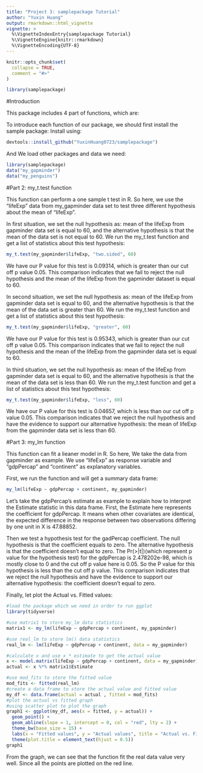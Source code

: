 ```yaml
---
title: "Project 3: samplepackage Tutorial"
author: "Yuxin Huang"
output: rmarkdown::html_vignette
vignette: >
  %\VignetteIndexEntry{samplepackage Tutorial}
  %\VignetteEngine{knitr::rmarkdown}
  %\VignetteEncoding{UTF-8}
---
```


```r
knitr::opts_chunk$set(
  collapse = TRUE,
  comment = "#>"
)
```

```r
library(samplepackage)
```

#Introduction

This package includes 4 part of functions, which are:
\begin{itemize}
\item my_t.test, A function can perform a one sample t test in R.
\item my_lm, A function can fit a linear model in R.
\item my_knn_cv,
\item my_rf_cv.
\end{itemize}

To introduce each function of our package, we should first install the sample package:
Install \texttt{samplepackage} using:
```r
devtools::install_github("YuxinHuang0723/samplepackage")
```

And We load other packages and data we need:
```r
library(samplepackage)
data("my_gapminder")
data("my_penguins")
```

#Part 2: my_t.test function

This function can perform a one sample t test in R. So here, we use the "lifeExp" data from my_gapminder data set to test three different hypothesis about the mean of "lifeExp". 

In first situation, we set the null hypothesis as: mean of the lifeExp from gapminder data set is equal to 60, and the alternative hypothesis is that the mean of the data set is not equal to 60. We run the my_t.test function and get a list of statistics about this test hypothesis:
```r
my_t.test(my_gapminder$lifeExp, "two.sided", 60)
```
We have our P value for this test is 0.09314, which is greater than our cut off p value 0.05. This comparison indicates that we fail to reject the null hypothesis and the mean of the lifeExp from the gapminder dataset is equal to 60. 



In second situation, we set the null hypothesis as: mean of the lifeExp from gapminder data set is equal to 60, and the alternative hypothesis is that the mean of the data set is greater than 60. We run the my_t.test function and get a list of statistics about this test hypothesis:
```r
my_t.test(my_gapminder$lifeExp, "greater", 60)
```
We have our P value for this test is 0.95343, which is greater than our cut off p value 0.05. This comparison indicates that we fail to reject the null hypothesis and the mean of the lifeExp from the gapminder data set is equal to 60.

In third situation, we set the null hypothesis as: mean of the lifeExp from gapminder data set is equal to 60, and the alternative hypothesis is that the mean of the data set is less than 60. We run the my_t.test function and get a list of statistics about this test hypothesis:
```r
my_t.test(my_gapminder$lifeExp, "less", 60)
```
We have our P value for this test is 0.04657, which is less than our cut off p value 0.05. This comparison indicates that we reject the null hypothesis and have the evidence to support our alternative hypothesis: the mean of lifeExp from the gapminder data set is less than 60.

#Part 3: my_lm function

This function can fit a lieaner model in R. So here, We take the data from gapminder as example. We use "lifeExp" as response variable and "gdpPercap" and "continent" as explanatory variables. 

First, we run the function and will get a summary data frame:
```r
my_lm(lifeExp ~ gdpPercap + continent, my_gapminder)
```

Let's take the gdpPercap's estimate as example to explain how to interpret the Estimate statistic in this data frame. First, the Estimate here represents the coefficient for gdpPercap. It means when other covariates are identical, the expected difference in the response between two observations differing by one unit in X is 47.88852.

Then we test a hypothesis test for the gadPercap coefficient. The null hypothesis is that the coefficient equals to zero. The alternative hypothesis is that the coefficient doesn't equal to zero. The Pr(>|t|)(which represent p value for the hypothesis test) for the gdpPercap is 2.478202e-98, which is mostly close to 0 and the cut off p value here is 0.05. So the P value for this hypothesis is less than the cut off p value. This comparison indicates that we reject the null hypothesis and have the evidence to support our alternative hypothesis: the coefficient doesn't equal to zero.

Finally, let plot the  Actual vs. Fitted values:
```r
#load the package which we need in order to run ggplot
library(tidyverse)

#use matrix1 to store my_lm data statistics
matrix1 <- my_lm(lifeExp ~ gdpPercap + continent, my_gapminder)

#use real_lm to store lm() data statistics
real_lm <- lm(lifeExp ~ gdpPercap + continent, data = my_gapminder)

#calculate x and use x * estimate to get the actual value
x <- model.matrix(lifeExp ~ gdpPercap + continent, data = my_gapminder)
actual <- x %*% matrix1$Estimate

#use mod_fits to store the fitted value
mod_fits <- fitted(real_lm)
#create a data frame to store the actual value and fitted value
my_df <- data.frame(actual = actual , fitted = mod_fits)
#plot the actual vs fitted graph 
#using scatter plot to plot the graph 
graph1 <- ggplot(my_df, aes(x = fitted, y = actual)) +
  geom_point() +
  geom_abline(slope = 1, intercept = 0, col = "red", lty = 2) + 
  theme_bw(base_size = 15) +
  labs(x = "Fitted values", y = "Actual values", title = "Actual vs. Fitted")+
  theme(plot.title = element_text(hjust = 0.5))
graph1
```
From the graph, we can see that the function fit the real data value very well. Since all the points are plotted on the red line. 
